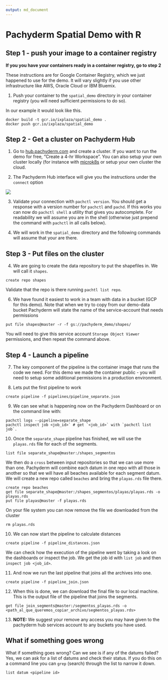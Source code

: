 ```yaml
---
output: md_document
---
```


# Pachyderm Spatial Demo with R

## Step 1 - push your image to a container registry 

**If you you have your containers ready in a container registry, go to step 2**

These instructions are for Google Container Registry, which we just happened to use for the demo. It will vary slightly if you use other infrastructure like AWS, Oracle Cloud or IBM Bluemix.

1. Push your container to the `spatial_demo` directory in your container registry (you will need sufficient permissions to do so). 

In our example it would look like this.

```
docker build -t gcr.io/ixplaza/spatial_demo .
docker push gcr.io/ixplaza/spatial_demo
```

## Step 2 - Get a cluster on Pachyderm Hub

1. Go to [hub.pachyderm.com](https://hub.pachyderm.com) and create a cluster. If you want to run the demo for free, "Create a 4-hr Workspace". You can also setup your own cluster locally (for instance with [microk8s](https://microk8s.com) or setup your own cluster the cloud. 

2. The Pachyderm Hub interface will give you the instructions under the `connect` option 

![](img/connect_pachhub.png)

3. Validate your connection with `pachctl version`. You should get a response with a version number for `pachctl` and `pachd`. If this works you can now do `pachctl shell` a utility that gives you autocomplete. For readability we will assume you are in the shell (otherwise just prepend the command with `pachctl` in all calls below).

4. We will work in the `spatial_demo` directory and the following commands will assume that your are there.


## Step 3 - Put files on the cluster

4. We are going to create the data repository to put the shapefiles in. We will call it `shapes`.

```
create repo shapes
```

Validate that the repo is there running `pachtl list repo`.

6. We have found it easiest to work in a team with data in a bucket (GCP for this demo). Note that when we try to copy from our demo-data bucket Pachyderm will state the name of the service-account that needs permissions 

```
put file shapes@master -r -f gs://pachyderm_demo/shapes/
```

You will need to give this service account `Storage Object Viewer` permissions, and then repeat the command above.

## Step 4 - Launch a pipeline

7. The key component of the pipeline is the container image that runs the code we need. For this demo we made the container public - you will need to setup some additional permissions in a production environment. 

8. Lets put the first pipeline to work

```
create pipeline -f pipelines/pipeline_separate.json
```

9. We can see what is happening now on the Pachyderm Dashboard or on the command line with:

```
pachctl logs --pipeline=separate_shape
pachctl inspect job <job_id>` # get `<job_id>` with `pachctl list job`.
```

10. Once the `separate_shape` pipeline has finished, we will use the `playas.rds` file for each of the segments. 

```
list file separate_shape@master:/shapes_segmentos
```

We then do a `cross` between input repositories so that we can use more than one. Pachyderm will combine each datum in one repo with all those in another so that we will have all beaches available for each segment datum. We will create a new repo called `beaches` and bring the `playas.rds` file there.

```
create repo beaches
get file separate_shape@master:/shapes_segmentos/playas/playas.rds -o playas.rds
put file playas@master -f playas.rds
```

On your file system you can now remove the file we downloaded from the cluster

```
rm playas.rds
```

10. We can now start the pipeline to calculate distances 

```
create pipeline -f pipeline_distances.json
```

We can check how the execution of the pipeline went by taking a look on the dashboards or inspect the job. We get the job id with `list job` and then `inspect job <job_id>`. 

11. And now we run the last pipeline that joins all the archives into one.

```
create pipeline -f pipeline_join.json
```

12. When this is done, we can download the final file to our local machine. This is the output file of the pipeline that joins the segments.

```
get file join_segments@master:/segmentos_playas.rds -o <path_al_que_queremos_copiar_archivo/segmentos_playas.rds>
```

13. **NOTE:** We suggest your remove any access you may have given to the pachyderm hub services account to any buckets you have used.

## What if something goes wrong

What if something goes wrong? Can we see is if any of the datums failed? 
Yes, we can ask for a list of datums and check their status. If you do this on a command line you can `grep` (search) through the list to narrow it down.

```
list datum <pipeline id>
```
